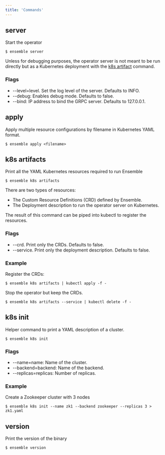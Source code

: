```yaml
---
title: 'Commands'
---
```


## server

Start the operator

```shell
$ ensemble server
```

Unless for debugging purposes, the operator server is not meant to be run directly but as a
Kubernetes deployment with the [k8s artifact](/docs/cli/k8s-artifacts) command.

### Flags

- --level=level. Set the log level of the server. Defaults to INFO.
- --debug: Enables debug mode. Defaults to false.
- --bind: IP address to bind the GRPC server. Defaults to 127.0.0.1.

## apply

Apply multiple resource configurations by filename in Kubernetes YAML format.

```shell
$ ensemble apply <filename>
```

## k8s artifacts

Print all the YAML Kubernetes resources required to run Ensemble

```shell
$ ensemble k8s artifacts
```

There are two types of resources:
- The Custom Resource Definitions (CRD) defined by Ensemble.
- The Deployment description to run the operator server on Kubernetes.

The result of this command can be piped into kubectl to register the resources.

### Flags

- --crd. Print only the CRDs. Defaults to false.
- --service. Print only the deployment description. Defaults to false.

### Example

Register the CRDs:

```shell
$ ensemble k8s artifacts | kubectl apply -f -
```

Stop the operator but keep the CRDs.

```shell
$ ensemble k8s artifacts --service | kubectl delete -f - 
```

## k8s init

Helper command to print a YAML description of a cluster.

```shell
$ ensemble k8s init
```

### Flags

- --name=name: Name of the cluster.
- --backend=backend: Name of the backend.
- --replicas=replicas: Number of replicas.

### Example

Create a Zookeeper cluster with 3 nodes

```shell
$ ensemble k8s init --name zk1 --backend zookeeper --replicas 3 > zk1.yaml
```

## version

Print the version of the binary

```shell
$ ensemble version
```
